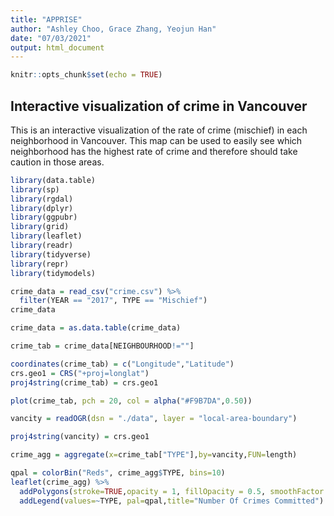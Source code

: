 ```yaml
---
title: "APPRISE"
author: "Ashley Choo, Grace Zhang, Yeojun Han"
date: "07/03/2021"
output: html_document
---
```


```r
knitr::opts_chunk$set(echo = TRUE)
```

## Interactive visualization of crime in Vancouver


This is an interactive visualization of the rate of crime (mischief) in each neighborhood in Vancouver. This map can be used to easily see which neighborhood has the highest rate of crime and therefore should take caution in those areas.

```r
library(data.table)
library(sp)
library(rgdal)
library(dplyr)
library(ggpubr)
library(grid)
library(leaflet)
library(readr)
library(tidyverse)
library(repr)
library(tidymodels)


```

```r
crime_data = read_csv("crime.csv") %>%
  filter(YEAR == "2017", TYPE == "Mischief")
crime_data
```

```r
crime_data = as.data.table(crime_data)
```

```r
crime_tab = crime_data[NEIGHBOURHOOD!=""]
```

```r
coordinates(crime_tab) = c("Longitude","Latitude")
crs.geo1 = CRS("+proj=longlat")
proj4string(crime_tab) = crs.geo1
```

```r
plot(crime_tab, pch = 20, col = alpha("#F9B7DA",0.50))
```

```r
vancity = readOGR(dsn = "./data", layer = "local-area-boundary")
```
```r
proj4string(vancity) = crs.geo1
```

```r
crime_agg = aggregate(x=crime_tab["TYPE"],by=vancity,FUN=length)

qpal = colorBin("Reds", crime_agg$TYPE, bins=10)
leaflet(crime_agg) %>%
  addPolygons(stroke=TRUE,opacity = 1, fillOpacity = 0.5, smoothFactor = 0.5,color="black",fillColor = ~qpal(TYPE),weight = 1) %>%
  addLegend(values=~TYPE, pal=qpal,title="Number Of Crimes Committed")

```